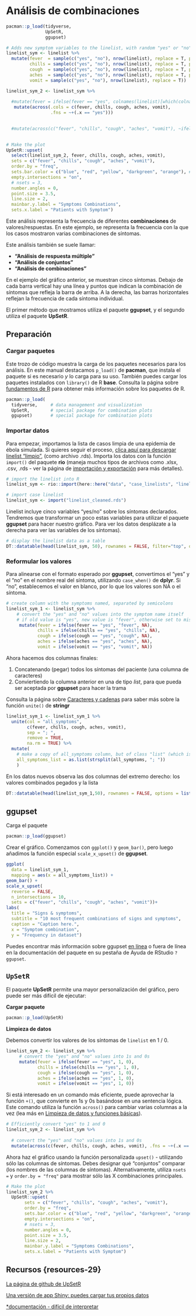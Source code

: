 
# Análisis de combinaciones {#combinations-analysis}

```r
pacman::p_load(tidyverse,
               UpSetR,
               ggupset)

# Adds new symptom variables to the linelist, with random "yes" or "no" values 
linelist_sym <- linelist %>% 
  mutate(fever  = sample(c("yes", "no"), nrow(linelist), replace = T, prob = c(0.80, 0.20)),
         chills = sample(c("yes", "no"), nrow(linelist), replace = T, prob = c(0.20, 0.80)),
         cough  = sample(c("yes", "no"), nrow(linelist), replace = T, prob = c(0.9, 0.15)),
         aches  = sample(c("yes", "no"), nrow(linelist), replace = T, prob = c(0.10, 0.90)),
         vomit = sample(c("yes", "no"), nrow(linelist), replace = T))

linelist_sym_2 <- linelist_sym %>% 
     
  #mutate(fever = ifelse(fever == "yes", colnames(linelist)[which(colnames(linelist) == "fever")]))
   mutate(across(.cols = c(fever, chills, cough, aches, vomit),
                 .fns = ~+(.x == "yes")))   

     
  #mutate(across(c("fever", "chills", "cough", "aches", "vomit"), ~ifelse(.x = "yes", colnames(.)[which(colnames(.) == "fever")], 0)))   
  

# Make the plot
UpSetR::upset(
  select(linelist_sym_2, fever, chills, cough, aches, vomit),
  sets = c("fever", "chills", "cough", "aches", "vomit"),
  order.by = "freq",
  sets.bar.color = c("blue", "red", "yellow", "darkgreen", "orange"), # optional colors
  empty.intersections = "on",
  # nsets = 3,
  number.angles = 0,
  point.size = 3.5,
  line.size = 2, 
  mainbar.y.label = "Symptoms Combinations",
  sets.x.label = "Patients with Symptom")

```



Este análisis representa la frecuencia de diferentes **combinaciones** de valores/respuestas. En este ejemplo, se representa la frecuencia con la que los casos mostraron varias combinaciones de síntomas.

Este análisis también se suele llamar:

* **"Análisis de respuesta múltiple"**
* **"Análisis de conjuntos"**
* **"Análisis de combinaciones"**

En el ejemplo del gráfico anterior, se muestran cinco síntomas. Debajo de cada barra vertical hay una línea y puntos que indican la combinación de síntomas que refleja la barra de arriba. A la derecha, las barras horizontales reflejan la frecuencia de cada síntoma individual.

El primer método que mostramos utiliza el paquete **ggupset**, y el segundo utiliza el paquete **UpSetR**.




  



<!-- ======================================================= -->
## Preparación {#preparation-29}

### Cargar paquetes {.unnumbered}

Este trozo de código muestra la carga de los paquetes necesarios para los análisis. En este manual destacamos `p_load()` de **pacman**, que instala el paquete si es necesario *y* lo carga para su uso. También puedes cargar los paquetes instalados con `library()` de R **base**. Consulta la página sobre [fundamentos de R](#r-basics) para obtener más información sobre los paquetes de R.

```r
pacman::p_load(
  tidyverse,     # data management and visualization
  UpSetR,        # special package for combination plots
  ggupset)       # special package for combination plots
```

<!-- ======================================================= -->
### Importar datos {.unnumbered}  


Para empezar, importamos la lista de casos limpia de una epidemia de ébola simulada. Si quieres seguir el proceso, [clica aquí para descargar linelist "limpio"](https://github.com/epirhandbook/Epi_R_handbook/raw/master/data/case_linelists/linelist_cleaned.rds), (como archivo .rds). Importa los datos con la función `import()` del paquete **rio** (maneja muchos tipos de archivos como .xlsx, .csv, .rds - ver la página de [importación y exportación](#import-and-export) para más detalles).


```r
# import the linelist into R
linelist_sym <- rio::import(here::here("data", "case_linelists", "linelist_cleaned.rds"))
```

```r
# import case linelist 
linelist_sym <- import("linelist_cleaned.rds")
```


Linelist incluye cinco variables "yes/no" sobre los síntomas declarados. Tendremos que transformar un poco estas variables para utilizar el paquete **ggupset** para hacer nuestro gráfico. Para ver los datos desplázate a la derecha para ver las variables de los síntomas).

```r
# display the linelist data as a table
DT::datatable(head(linelist_sym, 50), rownames = FALSE, filter="top", options = list(pageLength = 5, scrollX=T), class = 'white-space: nowrap' )
```



<!-- ======================================================= -->
### Reformular los valores {.unnumbered}  

Para alinearse con el formato esperado por **ggupset**, convertimos el "yes" y el "no" en el nombre real del síntoma, utilizando `case_when()` de **dplyr**. Si "no", establecemos el valor en blanco, por lo que los valores son NA o el síntoma.
 

```r
# create column with the symptoms named, separated by semicolons
linelist_sym_1 <- linelist_sym %>% 
    # convert the "yes" and "no" values into the symptom name itself
    # if old value is "yes", new value is "fever", otherwise set to missing (NA)
     mutate(fever = ifelse(fever == "yes", "fever", NA), 
            chills = ifelse(chills == "yes", "chills", NA),
            cough = ifelse(cough == "yes", "cough", NA),
            aches = ifelse(aches == "yes", "aches", NA),
            vomit = ifelse(vomit == "yes", "vomit", NA))
```

Ahora hacemos dos columnas finales:

1.  Concatenando (pegar) todos los síntomas del paciente (una columna de caracteres)
2.  Conviertiendo la columna anterior en una de tipo *list*, para que pueda ser aceptada por **ggupset** para hacer la trama

Consulta la página sobre [Caracteres y cadenas](#characters-and-strings) para saber más sobre la función `unite()` de **stringr**

```r
linelist_sym_1 <- linelist_sym_1 %>% 
  unite(col = "all_symptoms",
        c(fever, chills, cough, aches, vomit), 
        sep = "; ",
        remove = TRUE,
        na.rm = TRUE) %>% 
  mutate(
    # make a copy of all_symptoms column, but of class "list" (which is required to use ggupset() in next step)
    all_symptoms_list = as.list(strsplit(all_symptoms, "; "))
    )
```

En los datos nuevos observa las dos columnas del extremo derecho: los valores combinados pegados y la lista

```r
DT::datatable(head(linelist_sym_1,50), rownames = FALSE, options = list(pageLength = 5, scrollX=T), class = 'white-space: nowrap')
```


<!-- ======================================================= -->
## **ggupset** {#ggupset}

Carga el paquete

```r
pacman::p_load(ggupset)
```


Crear el gráfico. Comenzamos con `ggplot()` y `geom_bar()`, pero luego añadimos la función especial `scale_x_upset()` de **ggupset**.  

```r
ggplot(
  data = linelist_sym_1,
  mapping = aes(x = all_symptoms_list)) +
geom_bar() +
scale_x_upset(
  reverse = FALSE,
  n_intersections = 10,
  sets = c("fever", "chills", "cough", "aches", "vomit"))+
labs(
  title = "Signs & symptoms",
  subtitle = "10 most frequent combinations of signs and symptoms",
  caption = "Caption here.",
  x = "Symptom combination",
  y = "Frequency in dataset")

```
  
Puedes encontrar más información sobre ggupset [en línea](https://rdrr.io/cran/ggupset/man/scale_x_upset.html) o fuera de línea en la documentación del paquete en su pestaña de Ayuda de RStudio `?ggupset`.


<!-- ======================================================= -->
## `UpSetR` {#upsetr}

El paquete **UpSetR** permite una mayor personalización del gráfico, pero puede ser más difícil de ejecutar:


**Cargar paquete**

```r
pacman::p_load(UpSetR)
```

**Limpieza de datos**

Debemos convertir los valores de los síntomas de `linelist` en 1 / 0.

```r
linelist_sym_2 <- linelist_sym %>% 
     # convert the "yes" and "no" values into 1s and 0s
     mutate(fever = ifelse(fever == "yes", 1, 0), 
            chills = ifelse(chills == "yes", 1, 0),
            cough = ifelse(cough == "yes", 1, 0),
            aches = ifelse(aches == "yes", 1, 0),
            vomit = ifelse(vomit == "yes", 1, 0))
```

Si está interesado en un comando más eficiente, puede aprovechar la función `+()`, que convierte en 1s y 0s basándose en una sentencia lógica. Este comando utiliza la función `across()` para cambiar varias columnas a la vez (lea más en [Limpieza de datos y funciones básicas](#clean_across)).  

```r
# Efficiently convert "yes" to 1 and 0
linelist_sym_2 <- linelist_sym %>% 
  
  # convert the "yes" and "no" values into 1s and 0s
  mutate(across(c(fever, chills, cough, aches, vomit), .fns = ~+(.x == "yes")))
```


Ahora haz el gráfico usando la función personalizada `upset()` - utilizando sólo las columnas de síntomas. Debes designar qué "conjuntos" comparar (los nombres de las columnas de síntomas). Alternativamente, utiliza `nsets = ` y `order.by = "freq"` para mostrar sólo las X combinaciones principales.

```r
# Make the plot
linelist_sym_2 %>% 
  UpSetR::upset(
       sets = c("fever", "chills", "cough", "aches", "vomit"),
       order.by = "freq",
       sets.bar.color = c("blue", "red", "yellow", "darkgreen", "orange"), # optional colors
       empty.intersections = "on",
       # nsets = 3,
       number.angles = 0,
       point.size = 3.5,
       line.size = 2, 
       mainbar.y.label = "Symptoms Combinations",
       sets.x.label = "Patients with Symptom")

```


<!-- ======================================================= -->
## Recursos {resources-29}

[La página de github de UpSetR](https://github.com/hms-dbmi/UpSetR)

[Una versión de app Shiny: puedes cargar tus propios datos](https://gehlenborglab.shinyapps.io/upsetr/)

[*documentación - difícil de interpretar](https://cran.r-project.org/web/packages/UpSetR/UpSetR.pdf)


